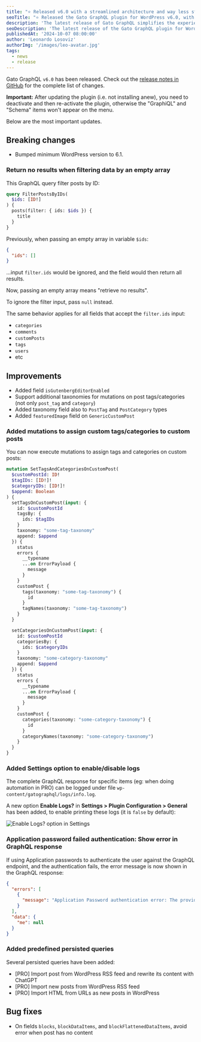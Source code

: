 ```yaml
---
title: "⭐️ Released v6.0 with a streamlined architecture and way less stuff"
seoTitle: "⭐️ Released the Gato GraphQL plugin for WordPress v6.0, with a streamlined architecture and way less stuff"
description: 'The latest release of Gato GraphQL simplifies the experience, by focusing on shipping a GraphQL server and nothing else'
seoDescription: 'The latest release of the Gato GraphQL plugin for WordPress simplifies the experience, by focusing on shipping a GraphQL server and nothing else'
publishedAt: '2024-10-07 08:00:00'
author: 'Leonardo Losoviz'
authorImg: '/images/leo-avatar.jpg'
tags:
  - news
  - release
---
```


Gato GraphQL `v6.0` has been released. Check out the [release notes in GitHub](https://github.com/GatoGraphQL/GatoGraphQL/releases/tag/6.0.0) for the complete list of changes.

<Banner type="warning">

**Important:** After updating the plugin (i.e. not installing anew), you need to deactivate and then re-activate the plugin, otherwise the "GraphiQL" and "Schema" items won't appear on the menu.

</Banner>

Below are the most important updates.

## Breaking changes

- Bumped minimum WordPress version to 6.1.

### Return no results when filtering data by an empty array

This GraphQL query filter posts by ID:

```graphql
query FilterPostsByIDs(
  $ids: [ID!]
) {
  posts(filter: { ids: $ids }) {
    title
  }
}
```

Previously, when passing an empty array in variable `$ids`:

```json
{
  "ids": []
}
```

...input `filter.ids` would be ignored, and the field would then return all results.

Now, passing an empty array means "retrieve no results".

To ignore the filter input, pass `null` instead.

The same behavior applies for all fields that accept the `filter.ids` input:

- `categories`
- `comments`
- `customPosts`
- `tags`
- `users`
- etc

## Improvements

- Added field `isGutenbergEditorEnabled`
- Support additional taxonomies for mutations on post tags/categories (not only `post_tag` and `category`)
- Added taxonomy field also to `PostTag` and `PostCategory` types
- Added `featuredImage` field on `GenericCustomPost`

### Added mutations to assign custom tags/categories to custom posts

You can now execute mutations to assign tags and categories on custom posts:

```graphql
mutation SetTagsAndCategoriesOnCustomPost(
  $customPostId: ID!
  $tagIDs: [ID!]!
  $categoryIDs: [ID!]!
  $append: Boolean
) {
  setTagsOnCustomPost(input: {
    id: $customPostId
    tagsBy: {
      ids: $tagIDs
    }
    taxonomy: "some-tag-taxonomy"
    append: $append
  }) {
    status
    errors {
      __typename
      ...on ErrorPayload {
        message
      }
    }
    customPost {
      tags(taxonomy: "some-tag-taxonomy") {
        id
      }
      tagNames(taxonomy: "some-tag-taxonomy")
    }
  }

  setCategoriesOnCustomPost(input: {
    id: $customPostId
    categoriesBy: {
      ids: $categoryIDs
    }
    taxonomy: "some-category-taxonomy"
    append: $append
  }) {
    status
    errors {
      __typename
      ...on ErrorPayload {
        message
      }
    }
    customPost {
      categories(taxonomy: "some-category-taxonomy") {
        id
      }
      categoryNames(taxonomy: "some-category-taxonomy")
    }
  }
}
```

### Added Settings option to enable/disable logs

The complete GraphQL response for specific items (eg: when doing automation in PRO) can be logged under file `wp-content/gatographql/logs/info.log`.

A new option **Enable Logs?** in **Settings > Plugin Configuration > General** has been added, to enable printing these logs (it is `false` by default):

![Enable Logs? option in Settings](/assets/extensions/upstream-pro/settings-enable-logs.png "Enable Logs? option in Settings")

### Application password failed authentication: Show error in GraphQL response

If using Application passwords to authenticate the user against the GraphQL endpoint, and the authentication fails, the error message is now shown in the GraphQL response:

```json
{
  "errors": [
    {
      "message": "Application Password authentication error: The provided password is an invalid application password."
    }
  ],
  "data": {
    "me": null
  }
}
```

### Added predefined persisted queries

Several persisted queries have been added:

- [PRO] Import post from WordPress RSS feed and rewrite its content with ChatGPT
- [PRO] Import new posts from WordPress RSS feed
- [PRO] Import HTML from URLs as new posts in WordPress

## Bug fixes

- On fields `blocks`, `blockDataItems`, and `blockFlattenedDataItems`, avoid error when post has no content
